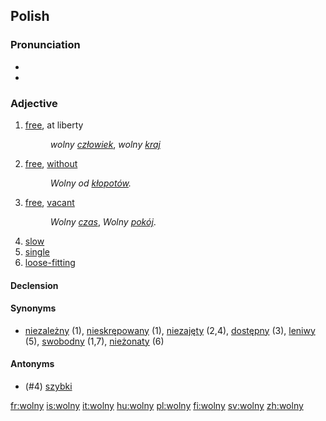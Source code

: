==Polish==

===Pronunciation===
*{{IPA|[ˈvɔlnɨ]|lang=pl}}
*{{audio|Pl-wolny.ogg|audio}}

===Adjective===
{{pl-adj|m|wolniejszy}}

# [[free]], at liberty
#:''wolny [[człowiek]]'', ''wolny [[kraj]]''
# [[free]], [[without]]
#:''Wolny od [[kłopot|kłopotów]].''
# [[free]], [[vacant]]
#:''Wolny [[czas]]'', ''Wolny [[pokój]]''.
# [[slow]]
# [[single]]
# [[loose-fitting]]

====Declension====
{{pl-decl-adj-y|woln|wolni}}

====Synonyms====
*[[niezależny]] (1), [[nieskrępowany]] (1), [[niezajęty]] (2,4), [[dostępny]] (3), [[leniwy]] (5), [[swobodny]] (1,7), [[nieżonaty]] (6)

====Antonyms====
*(#4) [[szybki]]

[[fr:wolny]]
[[is:wolny]]
[[it:wolny]]
[[hu:wolny]]
[[pl:wolny]]
[[fi:wolny]]
[[sv:wolny]]
[[zh:wolny]]